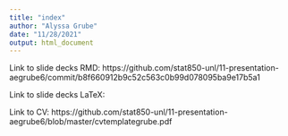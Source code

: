 ```yaml
---
title: "index"
author: "Alyssa Grube"
date: "11/28/2021"
output: html_document
---
```

Link to slide decks RMD: https://github.com/stat850-unl/11-presentation-aegrube6/commit/b8f660912b9c52c563c0b99d078095ba9e17b5a1 

Link to slide decks LaTeX: 

Link to CV: https://github.com/stat850-unl/11-presentation-aegrube6/blob/master/cvtemplategrube.pdf
